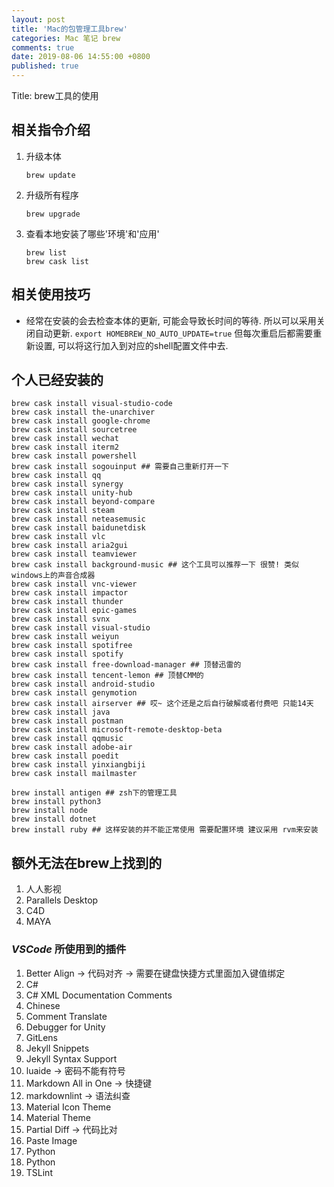 ```yaml
---
layout: post
title: 'Mac的包管理工具brew'
categories: Mac 笔记 brew 
comments: true
date: 2019-08-06 14:55:00 +0800
published: true
---
```


Title: brew工具的使用

## 相关指令介绍

1. 升级本体

   `brew update`
2. 升级所有程序

    `brew upgrade`
3. 查看本地安装了哪些'环境'和'应用'

    ```shell
    brew list
    brew cask list
    ```

## 相关使用技巧

* 经常在安装的会去检查本体的更新, 可能会导致长时间的等待. 所以可以采用关闭自动更新. `export HOMEBREW_NO_AUTO_UPDATE=true` 但每次重启后都需要重新设置, 可以将这行加入到对应的shell配置文件中去.

## 个人已经安装的

```shell
brew cask install visual-studio-code
brew cask install the-unarchiver
brew cask install google-chrome
brew cask install sourcetree
brew cask install wechat
brew cask install iterm2
brew cask install powershell
brew cask install sogouinput ## 需要自己重新打开一下
brew cask install qq
brew cask install synergy
brew cask install unity-hub
brew cask install beyond-compare
brew cask install steam
brew cask install neteasemusic
brew cask install baidunetdisk
brew cask install vlc
brew cask install aria2gui
brew cask install teamviewer
brew cask install background-music ## 这个工具可以推荐一下 很赞! 类似windows上的声音合成器
brew cask install vnc-viewer
brew cask install impactor
brew cask install thunder
brew cask install epic-games
brew cask install svnx
brew cask install visual-studio
brew cask install weiyun
brew cask install spotifree
brew cask install spotify
brew cask install free-download-manager ## 顶替迅雷的
brew cask install tencent-lemon ## 顶替CMM的
brew cask install android-studio
brew cask install genymotion
brew cask install airserver ## 哎~ 这个还是之后自行破解或者付费吧 只能14天
brew cask install java
brew cask install postman
brew cask install microsoft-remote-desktop-beta
brew cask install qqmusic
brew cask install adobe-air
brew cask install poedit
brew cask install yinxiangbiji
brew cask install mailmaster

brew install antigen ## zsh下的管理工具
brew install python3
brew install node
brew install dotnet
brew install ruby ## 这样安装的并不能正常使用 需要配置环境 建议采用 rvm来安装
```

## 额外无法在brew上找到的

1. 人人影视
2. Parallels Desktop
3. C4D
4. MAYA

### *VSCode* 所使用到的插件

1. Better Align -> 代码对齐 -> 需要在键盘快捷方式里面加入键值绑定
2. C#
3. C# XML Documentation Comments
4. Chinese
5. Comment Translate
6. Debugger for Unity
7. GitLens
8. Jekyll Snippets
9. Jekyll Syntax Support
10. luaide -> 密码不能有符号
11. Markdown All in One -> 快捷键
12. markdownlint -> 语法纠查
13. Material Icon Theme
14. Material Theme
15. Partial Diff -> 代码比对
16. Paste Image
17. Python
18. Python
19. TSLint
